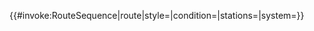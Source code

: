 {{#invoke:RouteSequence|route|style={{{style|}}}|condition={{{condition|}}}|stations={{{1|}}}|system={{{system|}}}}}
